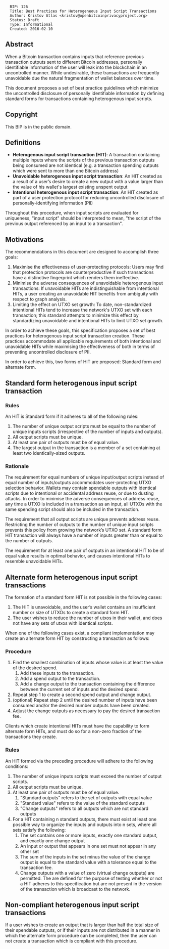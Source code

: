<pre>
  BIP: 126
  Title: Best Practices for Heterogeneous Input Script Transactions
  Author: Kristov Atlas <kristov@openbitcoinprivacyproject.org>
  Status: Draft
  Type: Informational
  Created: 2016-02-10
</pre>

==Abstract==

When a Bitcoin transaction contains inputs that reference previous transaction outputs sent to different Bitcoin addresses, personally identifiable information of the user will leak into the blockchain in an uncontrolled manner. While undesirable, these transactions are frequently unavoidable due the natural fragmentation of wallet balances over time.

This document proposes a set of best practice guidelines which minimize the uncontrolled disclosure of personally identifiable information by defining standard forms for transactions containing heterogenous input scripts.

==Copyright==

This BIP is in the public domain.

==Definitions==

* '''Heterogenous input script transaction (HIT)''': A transaction containing multiple inputs where the scripts of the previous transaction outputs being consumed are not identical (e.g. a transaction spending outputs which were sent to more than one Bitcoin address)
* '''Unavoidable heterogenous input script transaction''': An HIT created as a result of a user’s desire to create a new output with a value larger than the value of his wallet's largest existing unspent output
* '''Intentional heterogenous input script transaction''': An HIT created as part of a user protection protocol for reducing uncontrolled disclosure of personally-identifying information (PII)

Throughout this procedure, when input scripts are evaluated for uniqueness, "input script" should be interpreted to mean, "the script of the previous output referenced by an input to a transaction".

==Motivations==

The recommendations in this document are designed to accomplish three goals:

# Maximise the effectiveness of user-protecting protocols: Users may find that protection protocols are counterproductive if such transactions have a distinctive fingerprint which renders them ineffective.
# Minimise the adverse consequences of unavoidable heterogenous input transactions: If unavoidable HITs are indistinguishable from intentional HITs, a user creating an unavoidable HIT benefits from ambiguity with respect to graph analysis.
# Limiting the effect on UTXO set growth: To date, non-standardized intentional HITs tend to increase the network's UTXO set with each transaction; this standard attempts to minimize this effect by standardizing unavoidable and intentional HITs to limit UTXO set growth.

In order to achieve these goals, this specification proposes a set of best practices for heterogenous input script transaction creation. These practices accommodate all applicable requirements of both intentional and unavoidable HITs while maximising the effectiveness of both in terms of preventing uncontrolled disclosure of PII.

In order to achieve this, two forms of HIT are proposed: Standard form and alternate form.

==Standard form heterogenous input script transaction==

===Rules===

An HIT is Standard form if it adheres to all of the following rules:

# The number of unique output scripts must be equal to the number of unique inputs scripts (irrespective of the number of inputs and outputs).
# All output scripts must be unique.
# At least one pair of outputs must be of equal value.
# The largest output in the transaction is a member of a set containing at least two identically-sized outputs.

===Rationale===

The requirement for equal numbers of unique input/output scripts instead of equal number of inputs/outputs accommodates user-protecting UTXO selection behavior. Wallets may contain spendable outputs with identical scripts due to intentional or accidental address reuse, or due to dusting attacks. In order to minimise the adverse consequences of address reuse, any time a UTXO is included in a transaction as an input, all UTXOs with the same spending script should also be included in the transaction.

The requirement that all output scripts are unique prevents address reuse. Restricting the number of outputs to the number of unique input scripts prevents this policy from growing the network’s UTXO set. A standard form HIT transaction will always have a number of inputs greater than or equal to the number of outputs.

The requirement for at least one pair of outputs in an intentional HIT to be of equal value results in optimal behavior, and causes intentional HITs to resemble unavoidable HITs.

==Alternate form heterogenous input script transactions==

The formation of a standard form HIT is not possible in the following cases:

# The HIT is unavoidable, and the user’s wallet contains an insufficient number or size of UTXOs to create a standard form HIT.
# The user wishes to reduce the number of utxos in their wallet, and does not have any sets of utxos with identical scripts.

When one of the following cases exist, a compliant implementation may create an alternate form HIT by constructing a transaction as follows:

===Procedure===

# Find the smallest combination of inputs whose value is at least the value of the desired spend.
## Add these inputs to the transaction.
## Add a spend output to the transaction.
## Add a change output to the transaction containing the difference between the current set of inputs and the desired spend.
# Repeat step 1 to create a second spend output and change output.
# (optional) Repeat step 2 until the desired number of inputs have been consumed and/or the desired number outputs have been created.
# Adjust the change outputs as necessary to pay the desired transaction fee.

Clients which create intentional HITs must have the capability to form alternate form HITs, and must do so for a non-zero fraction of the transactions they create.

===Rules===

An HIT formed via the preceding procedure will adhere to the following conditions:

# The number of unique inputs scripts must exceed the number of output scripts.
# All output scripts must be unique.
# At least one pair of outputs must be of equal value.
## "Standard outputs" refers to the set of outputs with equal value
## "Standard value" refers to the value of the standard outputs
## "Change outputs" refers to all outputs which are not standard outputs
# For a HIT containing n standard outputs, there must exist at least one possible way to organize the inputs and outputs into n sets, where all sets satisfy the following:
## The set contains one or more inputs, exactly one standard output, and exactly one change output
## An input or output that appears in one set must not appear in any other set
## The sum of the inputs in the set minus the value of the change output is equal to the standard value with a tolerance equal to the transaction fee.
## Change outputs with a value of zero (virtual change outputs) are permitted. The are defined for the purpose of testing whether or not a HIT adheres to this specification but are not present in the version of the transaction which is broadcast to the network.

==Non-compliant heterogenous input script transactions==

If a user wishes to create an output that is larger than half the total size of their spendable outputs, or if their inputs are not distributed in a manner in which the alternate form procedure can be completed, then the user can not create a transaction which is compliant with this procedure.
